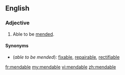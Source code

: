 ==English==

===Adjective===
{{en-adj}}

# Able to be [[mend]]ed.

====Synonyms====
*(''able to be mended''): [[fixable]], [[repairable]], [[rectifiable]]

[[fr:mendable]]
[[my:mendable]]
[[vi:mendable]]
[[zh:mendable]]
